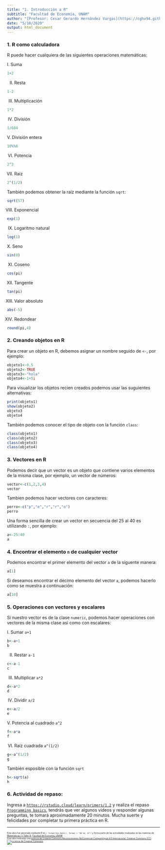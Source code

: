 ```yaml
---
title: "1. Introducción a R"
subtitle: "Facultad de Economía, UNAM"
author: "[Profesor: Cesar Gerardo Hernández Vargas](https://cghv94.github.io)"
date: "5/10/2020"
output: html_document
---
```


### 1. R como calculadora

R puede hacer cualquiera de las siguientes operaciones matemáticas:

I. Suma

```r
1+2
```

II. Resta

```r
1-2
```

III. Multiplicación

```r
1*2
```

IV. División

```r
1/684
```

V. División entera

```r
10%%6
```

VI. Potencia

```r
2^3
```

VII. Raiz

```r
2^(1/2)
```

También podemos obtener la raíz mediante la función `sqrt`:

```r
sqrt(57)
```

VIII. Exponencial

```r
exp(1)
```

IX. Logaritmo natural

```r
log(1)
```

X. Seno

```r
sin(0)
```

XI. Coseno

```r
cos(pi)
```

XII. Tangente

```r
tan(pi)
```

XIII. Valor absoluto

```r
abs(-5)
```

XIV. Redondear

```r
round(pi,4)
```

### 2. Creando objetos en R

Para crear un objeto en R, debemos asignar un nombre seguido de `<-`, por ejemplo:

```r
objeto1<-0.5
objeto2<-TRUE
objeto3<-"hola"
objeto4<-1+5i
```

Para visualizar los objetos recien creados podemos usar las suguientes alternativas:

```r
print(objeto1)
show(objeto2)
objeto3
objeto4
```

También podemos conocer el tipo de objeto con la función `class`:

```r
class(objeto1)
class(objeto2)
class(objeto3)
class(objeto4)
```

### 3. Vectores en R

Podemos decir que un vector es un objeto que contiene varios elementos de la misma clase, por ejemplo, un vector de números:

```r
vector<-c(1,2,3,4)
vector
```

Tambien podemos hacer vectores con caracteres:

```r
perro<-c("p","e","r","r","o")
perro
```

Una forma sencilla de crear un vector en secuencia del 25 al 40 es utilizando `:`, por ejemplo:

```r
a<-25:40
a
```

### 4. Encontrar el elemento `n` de cualquier vector

Podemos encontrar el primer elemento del vector `a` de la siguente manera:

```r
a[1]
```

Si deseamos encontrar el décimo elemento del vector `a`, podemos hacerlo como se muestra a continuación:

```r
a[10]
```

### 5. Operaciones con vectores y escalares

Si nuestro vector es de la clase `numeric`, podemos hacer operaciones con vectores de la misma clase así como con escalares:

I. Sumar `a+1`

```r
b<-a+1
b
```

II. Restar `a-1`

```r
c<-a-1
c
```

III. Multiplicar `a*2`

```r
d<-a*2
d
```

IV. Dividir `a/2`

```r
e<-a/2
e
```

V. Potencia al cuadrado `a^2`

```r
f<-a*a
f
```

VI. Raíz cuadrada `a^(1/2)`

```r
g<-a^(1/2)
g
```

También esposible con la función `sqrt`

```r
h<-sqrt(a)
h
```

### 6. Actividad de repaso:

Ingresa a [`https://rstudio.cloud/learn/primers/1.2`](https://rstudio.cloud/learn/primers/1.2) y realiza el repaso [`Programming basics`](https://rstudio.cloud/learn/primers/1.2), tendrás que ver algunos videos y responder algunas preguntas, te tomará aproximadamente 20 minutos. Mucha suerte y felicidades por completar tu primera práctica en R.

__________________________________________________________________________ 

<p style="font-size: 50%">Esta obra fue generada mediante R en `r format(Sys.Date(), format = "%B %d, %Y")` y forma parte de las actividades realizadas en las materias de [Matemáticas I y Taller III](https://mateytaller.github.io/), [Facultad de Economía, UNAM](http://economia.unam.mx/). </br>Esta obra está bajo una <a rel="license" href="http://creativecommons.org/licenses/by-nc-sa/4.0/">licencia de Creative Commons Reconocimiento-NoComercial-CompartirIgual 4.0 Internacional. </a>[Creative Commons (CC)](http://creativecommons.org/licenses/by-nc-sa/4.0/).<a rel="license" href="http://creativecommons.org/licenses/by-nc-sa/4.0/"><img alt="Licencia de Creative Commons" style="border-width:0" src="https://i.creativecommons.org/l/by-nc-sa/4.0/80x15.png" /></a></p>